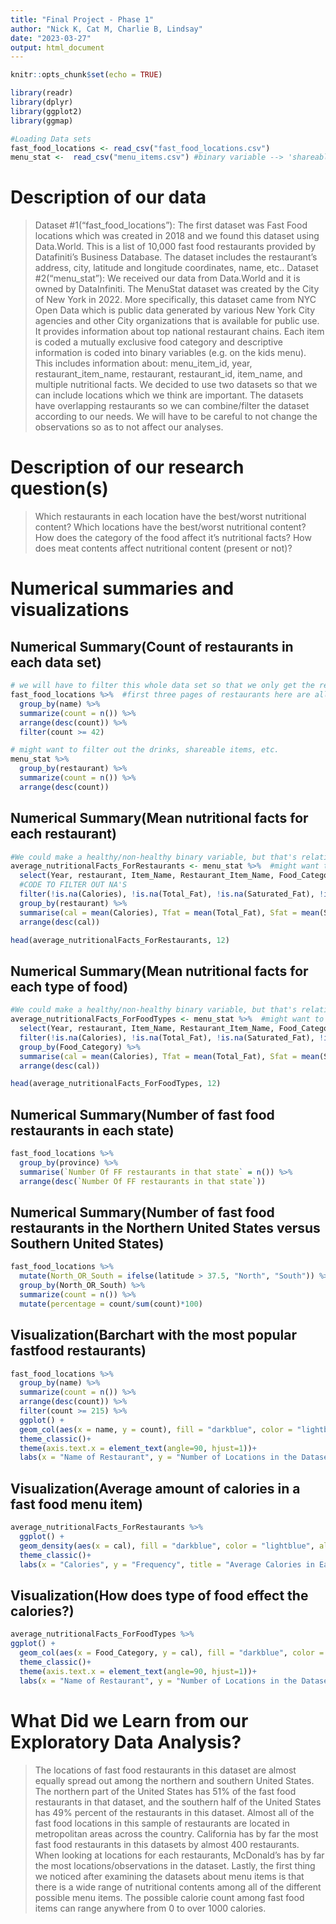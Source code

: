 ```yaml
---
title: "Final Project - Phase 1"
author: "Nick K, Cat M, Charlie B, Lindsay"
date: "2023-03-27"
output: html_document
---
```


```r
knitr::opts_chunk$set(echo = TRUE)
```

```r
library(readr)
library(dplyr)
library(ggplot2)
library(ggmap)
```

```r
#Loading Data sets
fast_food_locations <- read_csv("fast_food_locations.csv")
menu_stat <-  read_csv("menu_items.csv") #binary variable --> 'shareable' and 'limited_time_offer'

```

# Description of our data

> Dataset #1("fast_food_locations"): The first dataset was Fast Food locations which was created in 2018 and we found this dataset using Data.World. This is a list of 10,000 fast food restaurants provided by Datafiniti's Business Database. The dataset includes the restaurant's address, city, latitude and longitude coordinates, name, etc.. Dataset #2("menu_stat"): We received our data from Data.World and it is owned by DataInfiniti. The MenuStat dataset was created by the City of New York in 2022. More specifically, this dataset came from NYC Open Data which is public data generated by various New York City agencies and other City organizations that is available for public use. It provides information about top national restaurant chains. Each item is coded a mutually exclusive food category and descriptive information is coded into binary variables (e.g. on the kids menu). This includes information about: menu_item_id, year, restaurant_item_name, restaurant, restaurant_id, item_name, and multiple nutritional facts. We decided to use two datasets so that we can include locations which we think are important. The datasets have overlapping restaurants so we can combine/filter the dataset according to our needs. We will have to be careful to not change the observations so as to not affect our analyses.

# Description of our research question(s)

> Which restaurants in each location have the best/worst nutritional content? Which locations have the best/worst nutritional content? How does the category of the food affect it's nutritional facts? How does meat contents affect nutritional content (present or not)?

# Numerical summaries and visualizations

## Numerical Summary(Count of restaurants in each data set)

```r
# we will have to filter this whole data set so that we only get the restaurants that we want to use. 
fast_food_locations %>%  #first three pages of restaurants here are all in the 'menu_items' data set below
  group_by(name) %>% 
  summarize(count = n()) %>% 
  arrange(desc(count)) %>% 
  filter(count >= 42) 

# might want to filter out the drinks, shareable items, etc. 
menu_stat %>%  
  group_by(restaurant) %>% 
  summarize(count = n()) %>% 
  arrange(desc(count))

```

## Numerical Summary(Mean nutritional facts for each restaurant)

```r
#We could make a healthy/non-healthy binary variable, but that's relative. 
average_nutritionalFacts_ForRestaurants <- menu_stat %>%  #might want to filter only the things that are not shareable, because the shareable items will probably make the averages go up because they are larger.
  select(Year, restaurant, Item_Name, Restaurant_Item_Name, Food_Category, Calories, Total_Fat, Saturated_Fat, Trans_Fat, Cholesterol, Sodium, Potassium, Carbohydrates, Protein, Sugar, Limited_Time_Offer, Shareable) %>% 
  #CODE TO FILTER OUT NA'S
  filter(!is.na(Calories), !is.na(Total_Fat), !is.na(Saturated_Fat), !is.na(Trans_Fat), !is.na(Cholesterol), !is.na(Sodium), !is.na(Carbohydrates), !is.na(Protein), !is.na(Sugar)) %>% 
  group_by(restaurant) %>% 
  summarise(cal = mean(Calories), Tfat = mean(Total_Fat), Sfat = mean(Saturated_Fat), TRfat = mean(Trans_Fat), Chol = mean(Cholesterol), Sod = mean(Sodium), Carb = mean(Carbohydrates), Prot = mean(Protein), Sug = mean(Sugar)) %>% 
  arrange(desc(cal))

head(average_nutritionalFacts_ForRestaurants, 12)

```

## Numerical Summary(Mean nutritional facts for each type of food)

```r
#We could make a healthy/non-healthy binary variable, but that's relative. 
average_nutritionalFacts_ForFoodTypes <- menu_stat %>%  #might want to filter only the things that are not shareable, because the shareable items will probably make the averages go up because they are larger. 
  select(Year, restaurant, Item_Name, Restaurant_Item_Name, Food_Category, Calories, Total_Fat, Saturated_Fat, Trans_Fat, Cholesterol, Sodium, Potassium, Carbohydrates, Protein, Sugar, Limited_Time_Offer, Shareable) %>% 
  filter(!is.na(Calories), !is.na(Total_Fat), !is.na(Saturated_Fat), !is.na(Trans_Fat), !is.na(Cholesterol), !is.na(Sodium), !is.na(Carbohydrates), !is.na(Protein), !is.na(Sugar)) %>% 
  group_by(Food_Category) %>% 
  summarise(cal = mean(Calories), Tfat = mean(Total_Fat), Sfat = mean(Saturated_Fat), TRfat = mean(Trans_Fat), Chol = mean(Cholesterol), Sod = mean(Sodium), Carb = mean(Carbohydrates), Prot = mean(Protein), Sug = mean(Sugar)) %>% 
  arrange(desc(cal))

head(average_nutritionalFacts_ForFoodTypes, 12)
```

## Numerical Summary(Number of fast food restaurants in each state)

```r
fast_food_locations %>% 
  group_by(province) %>% 
  summarise(`Number Of FF restaurants in that state` = n()) %>% 
  arrange(desc(`Number Of FF restaurants in that state`))
```

## Numerical Summary(Number of fast food restaurants in the Northern United States versus Southern United States)

```r
fast_food_locations %>% 
  mutate(North_OR_South = ifelse(latitude > 37.5, "North", "South")) %>% 
  group_by(North_OR_South) %>% 
  summarize(count = n()) %>% 
  mutate(percentage = count/sum(count)*100)

```

## Visualization(Barchart with the most popular fastfood restaurants)

```r
fast_food_locations %>%  
  group_by(name) %>% 
  summarize(count = n()) %>% 
  arrange(desc(count)) %>% 
  filter(count >= 215) %>% 
  ggplot() +
  geom_col(aes(x = name, y = count), fill = "darkblue", color = "lightblue") +
  theme_classic()+
  theme(axis.text.x = element_text(angle=90, hjust=1))+
  labs(x = "Name of Restaurant", y = "Number of Locations in the Dataset")
```

## Visualization(Average amount of calories in a fast food menu item)

```r
average_nutritionalFacts_ForRestaurants %>%  
  ggplot() +
  geom_density(aes(x = cal), fill = "darkblue", color = "lightblue", alpha = 0.7) +
  theme_classic()+
  labs(x = "Calories", y = "Frequency", title = "Average Calories in Each Menu Item")


```

## Visualization(How does type of food effect the calories?)

```r
average_nutritionalFacts_ForFoodTypes %>% 
ggplot() +
  geom_col(aes(x = Food_Category, y = cal), fill = "darkblue", color = "lightblue") +
  theme_classic()+
  theme(axis.text.x = element_text(angle=90, hjust=1))+
  labs(x = "Name of Restaurant", y = "Number of Locations in the Dataset")
```

# What Did we Learn from our Exploratory Data Analysis?

> The locations of fast food restaurants in this dataset are almost equally spread out among the northern and southern United States. The northern part of the United States has 51% of the fast food restaurants in that dataset, and the southern half of the United States has 49% percent of the restaurants in this dataset. Almost all of the fast food locations in this sample of restaurants are located in metropolitan areas across the country. California has by far the most fast food restaurants in this datasets by almost 400 restaurants. When looking at locations for each restaurants, McDonald's has by far the most locations/observations in the dataset. Lastly, the first thing we noticed after examining the datasets about menu items is that there is a wide range of nutritional contents among all of the different possible menu items. The possible calorie count among fast food items can range anywhere from 0 to over 1000 calories.
